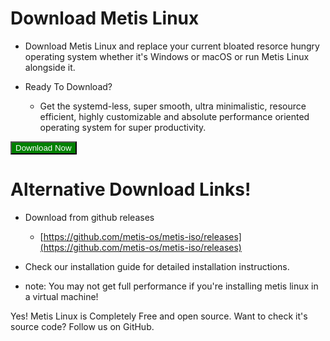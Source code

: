 # Download Metis Linux
- Download Metis Linux and replace your current bloated resorce hungry operating system whether it's Windows or macOS or run Metis Linux alongside it.

- Ready To Download?
    - Get the systemd-less, super smooth, ultra minimalistic, resource efficient, highly customizable and absolute performance oriented operating system for super productivity.

<button style="background:green;" ><a style="color:white;text-decoration:none" href="https://github.com/metis-os/metis-iso/releases/download/v1.1.1/metis-base-runit-20220717-v1.1.1-x86_64.iso">Download Now</a></button>
# Alternative Download Links!
- Download from github releases


    - [https://github.com/metis-os/metis-iso/releases](https://github.com/metis-os/metis-iso/releases)

- Check our installation guide for detailed installation instructions.

- note: You may not get full performance if you're installing metis linux in a virtual machine!

Yes! Metis Linux is Completely Free and open source. Want to check it's source code?
Follow us on GitHub.